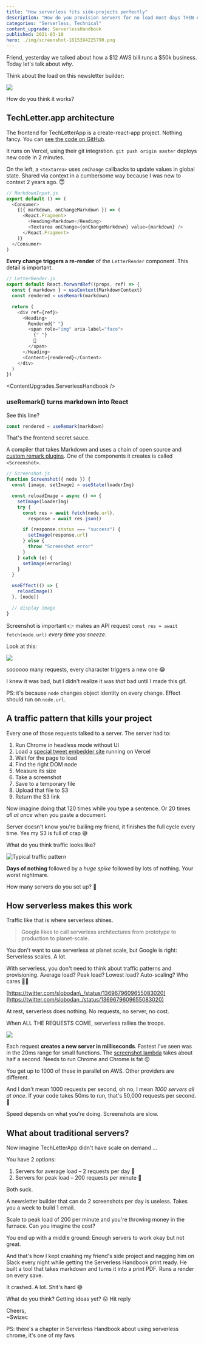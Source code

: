 ```yaml
---
title: "How serverless fits side-projects perfectly"
description: "How do you provision servers for no load most days THEN ALL THE LOAD THIS MINUTE? That's how side-projects work and it's hard"
categories: "Serverless, Technical"
content_upgrade: ServerlessHandbook
published: 2021-03-10
hero: ./img/screenshot-1615394225790.png
---
```



Friend, yesterday we talked about how a $12 AWS bill runs a $50k business. Today let's talk about _why_.

Think about the load on this newsletter builder:

![](./img/xbHqpVgif6a75jc.gif)

How do you think it works?

## TechLetter.app architecture

The frontend for TechLetterApp is a create-react-app project. Nothing fancy. You can [see the code on GitHub](https://github.com/Swizec/letter-builder).

It runs on Vercel, using their git integration. `git push origin master` deploys new code in 2 minutes.

On the left, a `<textarea>` uses `onChange` callbacks to update values in global state. Shared via context in a cumbersome way because I was new to context 2 years ago. 😇

```javascript
// MarkdownInput.js
export default () => (
  <Consumer>
    {({ markdown, onChangeMarkdown }) => (
      <React.Fragment>
        <Heading>Markdown</Heading>
        <Textarea onChange={onChangeMarkdown} value={markdown} />
      </React.Fragment>
    )}
  </Consumer>
)
```

**Every change triggers a re-render** of the `LetterRender` component. This detail is important.

```javascript
// LetterRender.js
export default React.forwardRef((props, ref) => {
  const { markdown } = useContext(MarkdownContext)
  const rendered = useRemark(markdown)

  return (
    <div ref={ref}>
      <Heading>
        Rendered{" "}
        <span role="img" aria-label="face">
          {" "}
          💌
        </span>
      </Heading>
      <Content>{rendered}</Content>
    </div>
  )
})
```

<ContentUpgrades.ServerlessHandbook />

### useRemark() turns markdown into React

See this line?

```javascript
const rendered = useRemark(markdown)
```

That's the frontend secret sauce.

A compiler that takes Markdown and uses a chain of open source and [custom remark plugins](https://swizec.com/blog/custom-markdown-extensions-with-remark-and-hast-handlers). One of the components it creates is called `<Screenshot>`.

```javascript
// Screenshot.js
function Screenshot({ node }) {
  const [image, setImage] = useState(loaderImg)

  const reloadImage = async () => {
    setImage(loaderImg)
    try {
      const res = await fetch(node.url),
        response = await res.json()

      if (response.status === "success") {
        setImage(response.url)
      } else {
        throw "Screenshot error"
      }
    } catch (e) {
      setImage(errorImg)
    }
  }

  useEffect(() => {
    reloadImage()
  }, [node])

  // display image
}
```

Screenshot is important 👉 makes an API request `const res = await fetch(node.url)` _every time you sneeze_.

Look at this:

![](./img/YlbnBOgif950176.gif)

soooooo many requests, every character triggers a new one 😂

I knew it was bad, but I didn't realize it was _that_ bad until I made this gif.

PS: it's because `node` changes object identity on every change. Effect should run on `node.url`.

## A traffic pattern that kills your project

Every one of those requests talked to a server. The server had to:

1.  Run Chrome in headless mode without UI
2.  Load a [special tweet embedder site](https://tweet-embedder-swizec.vercel.app/?url=https://twitter.com/Swizec/status/1367503207803609090) running on Vercel
3.  Wait for the page to load
4.  Find the right DOM node
5.  Measure its size
6.  Take a screenshot
7.  Save to a temporary file
8.  Upload that file to S3
9.  Return the S3 link

Now imagine doing that 120 times while you type a sentence. Or 20 times _all at once_ when you paste a document.

Server doesn't know you're bailing my friend, it finishes the full cycle every time. Yes my S3 is full of crap 😅

What do you think traffic looks like?

![Typical traffic pattern](./img/Typical-traffic-pattern210a35.png)

**Days of nothing** followed by a _huge spike_ followed by lots of nothing. Your worst nightmare.

How many servers do you set up? 🤔

## How serverless makes this work

Traffic like that is where serverless shines.

> Google likes to call serverless architectures ‌from prototype to production to planet-scale.

You don't want to use serverless at planet scale, but Google is right: Serverless scales. A lot.

With serverless, you don't need to think about traffic patterns and provisioning. Average load? Peak load? Lowest load? Auto-scaling? Who cares 🤷‍♀️

[https://twitter.com/slobodan\_/status/1369679609655083020](https://twitter.com/slobodan_/status/1369679609655083020)

At rest, serverless does nothing. No requests, no server, no cost.

When ALL THE REQUESTS COME, serverless rallies the troops.

![](./img/giphygifd9ci1j.gif)

Each request **creates a new server in milliseconds**. Fastest I've seen was in the 20ms range for small functions. The [screenshot lambda](https://github.com/Swizec/lambda-screenshot-as-a-service) takes about half a second. Needs to run Chrome and Chrome is fat 🙃

You get up to 1000 of these in parallel on AWS. Other providers are different.

And I don't mean 1000 requests per second, oh no, I mean _1000 servers all at once_. If your code takes 50ms to run, that's 50,000 requests per second. 🚀

Speed depends on what you're doing. Screenshots are slow.

## What about traditional servers?

Now imagine TechLetterApp didn't have scale on demand ...

You have 2 options:

1.  Servers for average load – 2 requests per day 🤨
2.  Servers for peak load – 200 requests per minute 💸

Both suck.

A newsletter builder that can do 2 screenshots per day is useless. Takes you a week to build 1 email.

Scale to peak load of 200 per minute and you're throwing money in the furnace. Can you imagine the cost?

You end up with a middle ground: Enough servers to work okay but not great.

And that's how I kept crashing my friend's side project and nagging him on Slack every night while getting the Serverless Handbook print ready. He built a tool that takes markdown and turns it into a print PDF. Runs a render on every save.

It crashed. A lot. Shit's hard 😅

What do you think? Getting ideas yet? 😛 Hit reply

Cheers,<br/>
~Swizec

PS: there's a chapter in Serverless Handbook about using serverless chrome, it's one of my favs
